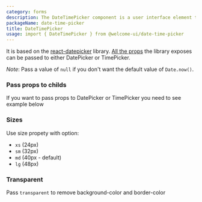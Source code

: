 ```yaml
---
category: forms
description: The DateTimePicker component is a user interface element that allows users to select both dates and times from a single interface. It provides a calendar view for selecting dates and a dropdown or input fields for specifying times. This component is essential for applications that require precise scheduling or event management, offering a seamless way to input both date and time information.
packageName: date-time-picker
title: DateTimePicker
usage: import { DateTimePicker } from @welcome-ui/date-time-picker
---
```


It is based on the [react-datepicker](https://github.com/Hacker0x01/react-datepicker) library. [All the props](https://github.com/Hacker0x01/react-datepicker/blob/main/docs/datepicker.md) the library exposes can be passed to either DatePicker or TimePicker.

_Note_: Pass a value of `null` if you don't want the default value of `Date.now()`.

### Pass props to childs

If you want to pass props to DatePicker or TimePicker you need to see example below

<div data-playground="childs.tsx" data-component="DateTimePicker"></div>

### Sizes

Use size propety with option:

- `xs` (24px)
- `sm` (32px)
- `md` (40px - default)
- `lg` (48px)

<div data-playground="sizes.tsx" data-component="DateTimePicker"></div>

### Transparent

Pass `transparent` to remove background-color and border-color

<div data-playground="transparent.tsx" data-component="DateTimePicker"></div>

